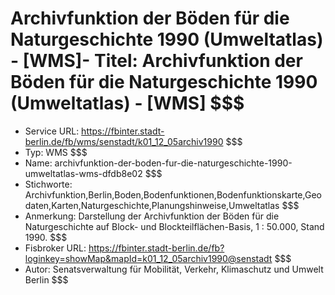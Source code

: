 # Archivfunktion der Böden für die Naturgeschichte 1990 (Umweltatlas) - [WMS]- Titel: Archivfunktion der Böden für die Naturgeschichte 1990 (Umweltatlas) - [WMS] $$$
- Service URL: https://fbinter.stadt-berlin.de/fb/wms/senstadt/k01_12_05archiv1990 $$$
- Typ: WMS $$$
- Name: archivfunktion-der-boden-fur-die-naturgeschichte-1990-umweltatlas-wms-dfdb8e02 $$$
- Stichworte: Archivfunktion,Berlin,Boden,Bodenfunktionen,Bodenfunktionskarte,Geodaten,Karten,Naturgeschichte,Planungshinweise,Umweltatlas $$$
- Anmerkung: Darstellung der Archivfunktion der Böden für die Naturgeschichte auf Block- und Blockteilflächen-Basis, 1 : 50.000, Stand 1990. $$$
- Fisbroker URL: https://fbinter.stadt-berlin.de/fb?loginkey=showMap&mapId=k01_12_05archiv1990@senstadt $$$
- Autor: Senatsverwaltung für Mobilität, Verkehr, Klimaschutz und Umwelt Berlin $$$
